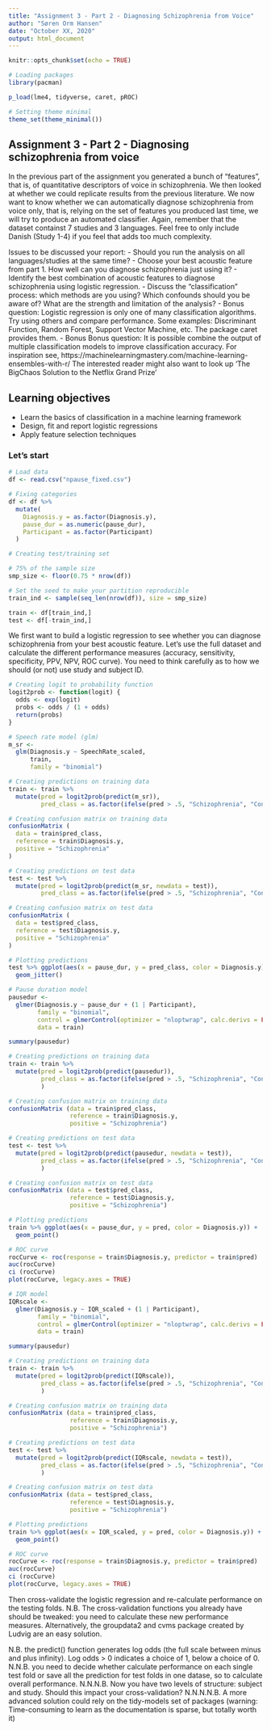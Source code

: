 ```yaml
---
title: "Assignment 3 - Part 2 - Diagnosing Schizophrenia from Voice"
author: "Søren Orm Hansen"
date: "October XX, 2020"
output: html_document
---
```


```r
knitr::opts_chunk$set(echo = TRUE)
```

```r
# Loading packages
library(pacman)

p_load(lme4, tidyverse, caret, pROC)

# Setting theme minimal
theme_set(theme_minimal())
```


## Assignment 3 - Part 2 - Diagnosing schizophrenia from voice

In the previous part of the assignment you generated a bunch of "features", that is, of quantitative descriptors of voice in schizophrenia. We then looked at whether we could replicate results from the previous literature.
We now want to know whether we can automatically diagnose schizophrenia from voice only, that is, relying on the set of features you produced last time, we will try to produce an automated classifier.
Again, remember that the dataset containst 7 studies and 3 languages. Feel free to only include Danish (Study 1-4) if you feel that adds too much complexity.

Issues to be discussed your report:
- Should you run the analysis on all languages/studies at the same time? 
- Choose your best acoustic feature from part 1. How well can you diagnose schizophrenia just using it?
- Identify the best combination of acoustic features to diagnose schizophrenia using logistic regression.
- Discuss the "classification" process: which methods are you using? Which confounds should you be aware of? What are the strength and limitation of the analysis?
- Bonus question: Logistic regression is only one of many classification algorithms. Try using others and compare performance. Some examples: Discriminant Function, Random Forest, Support Vector Machine, etc. The package caret provides them. 
- Bonus Bonus question: It is possible combine the output of multiple  classification models to improve classification accuracy. For inspiration see,
https://machinelearningmastery.com/machine-learning-ensembles-with-r/
 The interested reader might also want to look up 'The BigChaos Solution to the Netflix Grand Prize'

## Learning objectives
- Learn the basics of classification in a machine learning framework
- Design, fit and report logistic regressions
- Apply feature selection techniques

### Let's start

```r
# Load data
df <- read.csv("npause_fixed.csv")

# Fixing categories
df <- df %>%
  mutate(
    Diagnosis.y = as.factor(Diagnosis.y),
    pause_dur = as.numeric(pause_dur),
    Participant = as.factor(Participant)
  )

# Creating test/training set

# 75% of the sample size
smp_size <- floor(0.75 * nrow(df))

# Set the seed to make your partition reproducible
train_ind <- sample(seq_len(nrow(df)), size = smp_size)

train <- df[train_ind,]
test <- df[-train_ind,]
```

We first want to build a logistic regression to see whether you can diagnose schizophrenia from your best acoustic feature. Let's use the full dataset and calculate the different performance measures (accuracy, sensitivity, specificity, PPV, NPV, ROC curve). You need to think carefully as to how we should (or not) use study and subject ID.

```r
# Creating logit to probability function
logit2prob <- function(logit) {
  odds <- exp(logit)
  probs <- odds / (1 + odds)
  return(probs)
}
```


```r
# Speech rate model (glm)
m_sr <-
  glm(Diagnosis.y ~ SpeechRate_scaled,
      train,
      family = "binomial")

# Creating predictions on training data
train <- train %>%
  mutate(pred = logit2prob(predict(m_sr)),
         pred_class = as.factor(ifelse(pred > .5, "Schizophrenia", "Control")))

# Creating confusion matrix on training data
confusionMatrix (
  data = train$pred_class,
  reference = train$Diagnosis.y,
  positive = "Schizophrenia"
)

# Creating predictions on test data
test <- test %>%
  mutate(pred = logit2prob(predict(m_sr, newdata = test)),
         pred_class = as.factor(ifelse(pred > .5, "Schizophrenia", "Control")))

# Creating confusion matrix on test data
confusionMatrix (
  data = test$pred_class,
  reference = test$Diagnosis.y,
  positive = "Schizophrenia"
)

# Plotting predictions
test %>% ggplot(aes(x = pause_dur, y = pred_class, color = Diagnosis.y)) +
  geom_jitter()

```

```r
# Pause duration model
pausedur <-
  glmer(Diagnosis.y ~ pause_dur + (1 | Participant),
        family = "binomial",
        control = glmerControl(optimizer = "nloptwrap", calc.derivs = FALSE),
        data = train)

summary(pausedur)

# Creating predictions on training data
train <- train %>% 
  mutate(pred = logit2prob(predict(pausedur)),
         pred_class = as.factor(ifelse(pred > .5, "Schizophrenia", "Control"))
         )

# Creating confusion matrix on training data
confusionMatrix (data = train$pred_class,
                 reference = train$Diagnosis.y,
                 positive = "Schizophrenia")

# Creating predictions on test data
test <- test %>% 
  mutate(pred = logit2prob(predict(pausedur, newdata = test)),
         pred_class = as.factor(ifelse(pred > .5, "Schizophrenia", "Control"))
         )

# Creating confusion matrix on test data
confusionMatrix (data = test$pred_class,
                 reference = test$Diagnosis.y,
                 positive = "Schizophrenia")

# Plotting predictions
train %>% ggplot(aes(x = pause_dur, y = pred, color = Diagnosis.y)) + 
  geom_point()
```


```r
# ROC curve
rocCurve <- roc(response = train$Diagnosis.y, predictor = train$pred)
auc(rocCurve)
ci (rocCurve)
plot(rocCurve, legacy.axes = TRUE) 

```

```r
# IQR model
IQRscale <-
  glmer(Diagnosis.y ~ IQR_scaled + (1 | Participant),
        family = "binomial",
        control = glmerControl(optimizer = "nloptwrap", calc.derivs = FALSE),
        data = train)

summary(pausedur)

# Creating predictions on training data
train <- train %>% 
  mutate(pred = logit2prob(predict(IQRscale)),
         pred_class = as.factor(ifelse(pred > .5, "Schizophrenia", "Control"))
         )

# Creating confusion matrix on training data
confusionMatrix (data = train$pred_class,
                 reference = train$Diagnosis.y,
                 positive = "Schizophrenia")

# Creating predictions on test data
test <- test %>% 
  mutate(pred = logit2prob(predict(IQRscale, newdata = test)),
         pred_class = as.factor(ifelse(pred > .5, "Schizophrenia", "Control"))
         )

# Creating confusion matrix on test data
confusionMatrix (data = test$pred_class,
                 reference = test$Diagnosis.y,
                 positive = "Schizophrenia")

# Plotting predictions
train %>% ggplot(aes(x = IQR_scaled, y = pred, color = Diagnosis.y)) + 
  geom_point()
```

```r
# ROC curve
rocCurve <- roc(response = train$Diagnosis.y, predictor = train$pred)
auc(rocCurve)
ci (rocCurve)
plot(rocCurve, legacy.axes = TRUE) 

```

Then cross-validate the logistic regression and re-calculate performance on the testing folds. N.B. The cross-validation functions you already have should be tweaked: you need to calculate these new performance measures. Alternatively, the groupdata2 and cvms package created by Ludvig are an easy solution. 

N.B. the predict() function generates log odds (the full scale between minus and plus infinity). Log odds > 0 indicates a choice of 1, below a choice of 0.
N.N.B. you need to decide whether calculate performance on each single test fold or save all the prediction for test folds in one datase, so to calculate overall performance.
N.N.N.B. Now you have two levels of structure: subject and study. Should this impact your cross-validation?
N.N.N.N.B. A more advanced solution could rely on the tidy-models set of packages (warning: Time-consuming to learn as the documentation is sparse, but totally worth it)

```r
```
